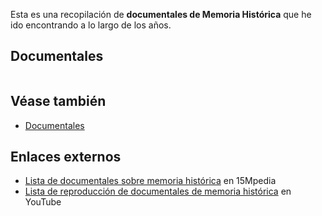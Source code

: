 {{header|1=Documentales de Memoria Histórica}}

Esta es una recopilación de '''documentales de Memoria Histórica''' que he ido encontrando a lo largo de los años.

== Documentales ==

<!--
{{documental memoria historica
|titulo=
|direccion=
|año=
|duracion=
|enlace=
|imagen=
|sinopsis=
}}
-->

<center>
<table width=99% style="text-align: center;">

<tr>
{{tabla-videos-celda|width=33%|imagen=memoria-de-las-cenizas.jpg|tamaño=300px|título=Memoria de las cenizas|enlace=https://youtu.be/ej2D-A4NQ0g}}
{{tabla-videos-celda|width=33%|imagen=vida-luis-vega.jpg|tamaño=300px|título=Vida de Luis Vega. Memoria de Paterna|enlace=https://youtu.be/uDsINGdOAqs}}
{{tabla-videos-celda|width=33%|imagen=guillena-1937.jpg|tamaño=300px|título=Guillena 1937|enlace=https://youtu.be/gUxoDokgxtw}}
</tr>

<tr>
{{tabla-videos-celda|width=33%|imagen=aragoneses-en-el-infierno.jpg|tamaño=300px|título=Aragoneses en el infierno de los campos de concentración|enlace=https://youtu.be/U6aUn8I9giM}}
{{tabla-videos-celda|width=33%|imagen=cicatrices-de-piedra.jpg|tamaño=300px|título=Cicatrices de piedra. La Guerra Civil en Aragón|enlace=https://youtu.be/qLPhw5qvZHM}}
{{tabla-videos-celda|width=33%|imagen=el-ultimo-fusilado-del-franquismo.jpg|tamaño=300px|título=El último fusilado del franquismo|enlace=https://youtu.be/IRsimQ_vYUc}}
</tr>

<tr>
{{tabla-videos-celda|width=33%|imagen=presos-del-silencio.jpg|tamaño=300px|título=Presos del silencio|enlace=https://youtu.be/CIECDYKv9Iw}}
{{tabla-videos-celda|width=33%|imagen=la-partida.jpg|tamaño=300px|título=La Partida|enlace=https://youtu.be/qmeUudS1ixE}}
{{tabla-videos-celda|width=33%|imagen=la-madre-sola.jpg|tamaño=300px|título=La madre sola|enlace=https://www.youtube.com/watch?v=ZDLTLZd1Wbc}}
</tr>

<!--
<tr>
{{tabla-videos-celda|width=33%|imagen=|tamaño=300px|título=|enlace=https://youtu.be/}}
{{tabla-videos-celda|width=33%|imagen=|tamaño=300px|título=|enlace=https://youtu.be/}}
{{tabla-videos-celda|width=33%|imagen=|tamaño=300px|título=|enlace=https://youtu.be/}}
</tr>
-->
</table>
</center>

== Véase también ==

* [[{{:rootpath}}/cine/documentales|Documentales]]

== Enlaces externos ==

* [https://15mpedia.org/wiki/Lista_de_documentales_sobre_memoria_hist%C3%B3rica Lista de documentales sobre memoria histórica] en 15Mpedia
* [https://www.youtube.com/playlist?list=PLSNLaAwR6E8yZGlfPZazdyKICA1py7onL Lista de reproducción de documentales de memoria histórica] en YouTube

{{historia}}
{{footer}}
